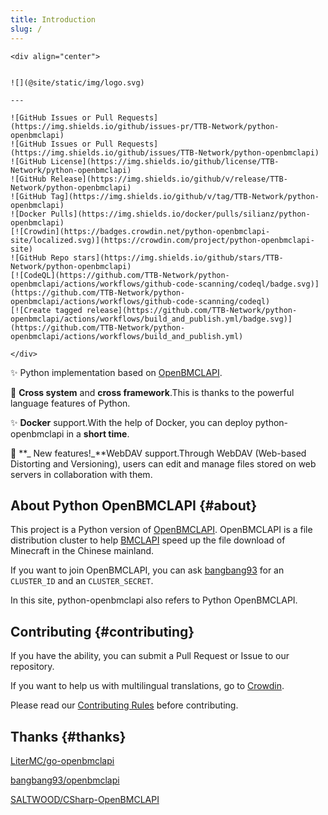 ```yaml
---
title: Introduction
slug: /
---
```


```mdx-code-block
<div align="center">


![](@site/static/img/logo.svg)

---

![GitHub Issues or Pull Requests](https://img.shields.io/github/issues-pr/TTB-Network/python-openbmclapi)
![GitHub Issues or Pull Requests](https://img.shields.io/github/issues/TTB-Network/python-openbmclapi)
![GitHub License](https://img.shields.io/github/license/TTB-Network/python-openbmclapi)
![GitHub Release](https://img.shields.io/github/v/release/TTB-Network/python-openbmclapi)
![GitHub Tag](https://img.shields.io/github/v/tag/TTB-Network/python-openbmclapi)
![Docker Pulls](https://img.shields.io/docker/pulls/silianz/python-openbmclapi)
[![Crowdin](https://badges.crowdin.net/python-openbmclapi-site/localized.svg)](https://crowdin.com/project/python-openbmclapi-site)
![GitHub Repo stars](https://img.shields.io/github/stars/TTB-Network/python-openbmclapi)
[![CodeQL](https://github.com/TTB-Network/python-openbmclapi/actions/workflows/github-code-scanning/codeql/badge.svg)](https://github.com/TTB-Network/python-openbmclapi/actions/workflows/github-code-scanning/codeql)
[![Create tagged release](https://github.com/TTB-Network/python-openbmclapi/actions/workflows/build_and_publish.yml/badge.svg)](https://github.com/TTB-Network/python-openbmclapi/actions/workflows/build_and_publish.yml)

</div>
```

✨ Python implementation based on [OpenBMCLAPI](https://github.com/bangbang93/openbmclapi).

🎨 **Cross system** and **cross framework**.This is thanks to the powerful language features of Python.

✨ **Docker** support.With the help of Docker, you can deploy python-openbmclapi in a **short time**.

🎉 **_ New features!_**WebDAV support.Through WebDAV (Web-based Distorting and Versioning), users can edit and manage files stored on web servers in collaboration with them.

## About Python OpenBMCLAPI {#about}

This project is a Python version of [OpenBMCLAPI](https://github.com/bangbang93/openbmclapi). OpenBMCLAPI is a file distribution cluster to help [BMCLAPI](https://bmclapidoc.bangbang93.com/) speed up the file download of Minecraft in the Chinese mainland.

If you want to join OpenBMCLAPI, you can ask [bangbang93](https://github.com/bangbang93) for an `CLUSTER_ID` and an `CLUSTER_SECRET`.

In this site, python-openbmclapi also refers to Python OpenBMCLAPI.

## Contributing {#contributing}

If you have the ability, you can submit a Pull Request or Issue to our repository.

If you want to help us with multilingual translations, go to [Crowdin](https://translate.bugungu.top).

Please read our [Contributing Rules](https://github.com/TTB-Network/python-openbmclapi/blob/master/CONFTRIBUTING.md) before contributing.

## Thanks {#thanks}

[LiterMC/go-openbmclapi](https://github.com/LiterMC/go-openbmclapi)

[bangbang93/openbmclapi](https://github.com/bangbang93/openbmclapi)

[SALTWOOD/CSharp-OpenBMCLAPI](https://github.com/SALTWOOD/CSharp-OpenBMCLAPI)
